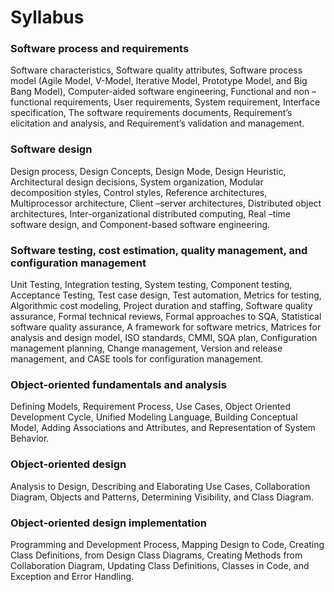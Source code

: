 
# Syllabus

<Steps>

### Software process and requirements

Software characteristics, Software quality attributes, Software process model (Agile Model, V-Model, Iterative Model, Prototype Model, and Big Bang Model), Computer-aided software engineering, Functional and non –functional requirements, User requirements, System requirement, Interface specification, The software requirements documents, Requirement’s elicitation and analysis, and Requirement’s validation and management.

### Software design

Design process, Design Concepts, Design Mode, Design Heuristic, Architectural design decisions, System organization, Modular decomposition styles, Control styles, Reference architectures, Multiprocessor architecture, Client –server architectures, Distributed object architectures, Inter-organizational distributed computing, Real –time software design, and Component-based software engineering.

### Software testing, cost estimation, quality management, and configuration management

Unit Testing, Integration testing, System testing, Component testing, Acceptance Testing, Test case design, Test automation, Metrics for testing, Algorithmic cost modeling, Project duration and staffing, Software quality assurance, Formal technical reviews, Formal approaches to SQA, Statistical software quality assurance, A framework for software metrics, Matrices for analysis and design model, ISO standards, CMMI, SQA plan, Configuration management planning, Change management, Version and release management, and CASE tools for configuration management.

### Object-oriented fundamentals and analysis

Defining Models, Requirement Process, Use Cases, Object Oriented Development Cycle, Unified Modeling Language, Building Conceptual Model, Adding Associations and Attributes, and Representation of System Behavior.

### Object-oriented design

Analysis to Design, Describing and Elaborating Use Cases, Collaboration Diagram, Objects and Patterns, Determining Visibility, and Class Diagram.

### Object-oriented design implementation

Programming and Development Process, Mapping Design to Code, Creating Class Definitions, from Design Class Diagrams, Creating Methods from Collaboration Diagram, Updating Class Definitions, Classes in Code, and Exception and Error Handling.

</Steps>
